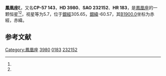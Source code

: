 {{Starbox begin
| name = 鳳凰座ξ
}}
{{Starbox observe
| epoch = [[J2000.0|J2000.0]]
| constell = [[鳳凰座|鳳凰座]]<ref name=SIMBAD>{{cite web
 | url=http://simbad.u-strasbg.fr/simbad/sim-id?Ident=HR+183
 | title =Pulsating variable Star
 | publisher=Centre de Données astronomiques de Strasbourg
 | work=SIMBAD
 | accessdate=2012-07-13}}</ref><ref name=DATA>{{cite web
 | url=http://vizier.u-strasbg.fr/viz-bin/VizieR-5?-out.add=.&-source=5050&-corr=PK=HR&-out.max=9999&HR=183
 | title =VizieR Detailed Page
 | accessdate=2012-07-13}}</ref>
| 星官 = 
| ra = {{RA|0|41|46.4}}<ref name=SIMBAD /><ref name=DATA />
| dec = {{DEC|-56|30|6}}<ref name=SIMBAD /><ref name=DATA />
| appmag_v = 5.7<ref name=SIMBAD /><ref name=DATA />
}}
{{Starbox character
| class = ApSrEuCr<ref name=SIMBAD /><ref name=DATA />
| b-v = 0.2<ref name=SIMBAD /><ref name=DATA />
| u-b = <ref name=SIMBAD /><ref name=DATA />
| r-i = <ref name=SIMBAD /><ref name=DATA />
| variable = 
}}
{{Starbox astrometry
| radial_v = 
| prop_mo_ra = 10
| parallax = 
| p_error = 
}}
{{Starbox catalog
| names =CP-57 143，[[SAO星表|SAO]] 232152，[[HD星表|HD]] 3980，[[HR星表|HR]] 183}}
{{Starbox reference |Simbad=HR+183}}
{{Starbox end}}

'''鳳凰座ξ'''，又名'''CP-57 143'''，'''HD 3980'''、'''SAO 232152'''、'''HR 183'''，是[[鳳凰座|鳳凰座]]的一颗恒星<ref name=SIMBAD /><ref name=DATA />，视星等为5.7，位于[[銀道座標系|銀經]]305.65，[[銀道座標系|銀緯]]-60.57，其[[B1900.0|B1900.0]]坐标为赤經{{RA|0|37|12.9}}，赤緯{{DEC|-57|-60.57|5}}。

== 参考文献 ==
{{reflist}}

{{star-stub}}

{{鳳凰座恒星}}
[[Category:鳳凰座|Category:鳳凰座]]
[[Category:HD和HDE天體|3980]]
[[Category:HR天體|0183]]
[[Category:SAO天體|232152]]